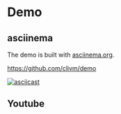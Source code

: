 # Demo

## asciinema

The demo is built with [asciinema.org](https://asciinema.org/).

https://github.com/clivm/demo

[![asciicast](https://asciinema.org/a/498262.svg)](https://asciinema.org/a/498262?autoplay=1)

## Youtube


<div className="container text--center margin-bottom--xl">
  <div className="row">
    <div className="col">
      <div className="video-container">
        <LiteYouTubeEmbed
          id="adX_lloB3mY"
          params="autoplay=1&autohide=1&showinfo=0&rel=0"
          title="Introduction of aqua"
          poster="maxresdefault"
          webp
        />
      </div>
    </div>
  </div>
</div>

